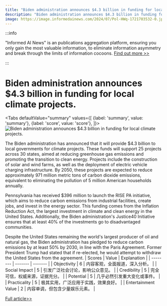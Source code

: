 ```yaml
---
title: "Biden administration announces $4.3 billion in funding for local climate projects."
description: "Biden administration announces $4.3 billion in funding for local climate projects."
image: https://image.informedainews.com/2024/07/Pol-HWq-1721703532-0.jpg
---
```



:::info

"Informed AI News" is an publications aggregation platform, ensuring you only gain the most valuable information, to eliminate information asymmetry and break through the limits of information cocoons.  [Find out more >>](/)

:::

# Biden administration announces $4.3 billion in funding for local climate projects.


<Tabs
	defaultValue="summary"
	values={[
	{label: 'summary', value: 'summary'},
	{label: 'score', value: 'score'},
]}>
<TabItem value="summary">
<img
  src="https://image.informedainews.com/2024/07/Pol-HWq-1721703532-0.jpg"
  alt="Biden administration announces $4.3 billion in funding for local climate projects."
/>



The Biden administration has announced that it will provide $4.3 billion to local governments for climate projects. These funds will support 25 projects across 30 states, aimed at reducing greenhouse gas emissions and promoting the transition to clean energy. Projects include the construction of solar and wind farms, as well as the deployment of electric vehicle charging infrastructure. By 2050, these projects are expected to reduce approximately 971 million metric tons of carbon dioxide emissions, equivalent to eliminating the pollution of 5 million American households annually.

Pennsylvania has received $396 million to launch the RISE PA initiative, which aims to reduce carbon emissions from industrial facilities, create jobs, and invest in the energy sector. This funding comes from the Inflation Reduction Act, the largest investment in climate and clean energy in the United States. Additionally, the Biden administration's Justice40 Initiative ensures that at least 40% of the investments go to disadvantaged communities.

Despite the United States remaining the world's largest producer of oil and natural gas, the Biden administration has pledged to reduce carbon emissions by at least 50% by 2030, in line with the Paris Agreement. Former President Trump had stated that if re-elected, he would attempt to withdraw the United States from the agreement.
</TabItem>
<TabItem value="score">
	| Scores     | Value   | Explanation |
	| -------- | ------- | ------- |
	| Objectivity  | 6    | 内容客观，全面报道，深入分析。    |
	| Social Impact | 5     | 引发广泛社会讨论，影响公众意见。    |
	| Credibility    | 5    | 完全可信，权威来源，证据充分。    |
	| Potential    | 5    | 几乎必然引发重大变化或事件。    |
	| Practicality    | 5    | 极其实用，广泛应用于实践，效果良好。    |
	| Entertainment Value    | 2    | 内容单调，但包含少量娱乐元素。    |
</TabItem>
</Tabs>

[Full article>>](https://www.cnbeta.com.tw/articles/tech/1439316.htm)
